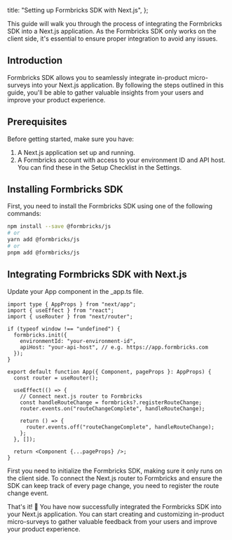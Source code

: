 
  title: "Setting up Formbricks SDK with Next.js",
};

This guide will walk you through the process of integrating the Formbricks SDK into a Next.js application. As the Formbricks SDK only works on the client side, it's essential to ensure proper integration to avoid any issues.

## Introduction

Formbricks SDK allows you to seamlessly integrate in-product micro-surveys into your Next.js application. By following the steps outlined in this guide, you'll be able to gather valuable insights from your users and improve your product experience.

## Prerequisites

Before getting started, make sure you have:

1. A Next.js application set up and running.
2. A Formbricks account with access to your environment ID and API host. You can find these in the Setup Checklist in the Settings.

## Installing Formbricks SDK

First, you need to install the Formbricks SDK using one of the following commands:

```bash
npm install --save @formbricks/js
# or
yarn add @formbricks/js
# or
pnpm add @formbricks/js
```

## Integrating Formbricks SDK with Next.js

Update your App component in the \_app.ts file.

```tsx
import type { AppProps } from "next/app";
import { useEffect } from "react";
import { useRouter } from "next/router";

if (typeof window !== "undefined") {
  formbricks.init({
    environmentId: "your-environment-id",
    apiHost: "your-api-host", // e.g. https://app.formbricks.com
  });
}

export default function App({ Component, pageProps }: AppProps) {
  const router = useRouter();

  useEffect(() => {
    // Connect next.js router to Formbricks
    const handleRouteChange = formbricks?.registerRouteChange;
    router.events.on("routeChangeComplete", handleRouteChange);

    return () => {
      router.events.off("routeChangeComplete", handleRouteChange);
    };
  }, []);

  return <Component {...pageProps} />;
}
```

First you need to initialize the Formbricks SDK, making sure it only runs on the client side. To connect the Next.js router to Formbricks and ensure the SDK can keep track of every page change, you need to register the route change event.

That's it! 🎉 You have now successfully integrated the Formbricks SDK into your Next.js application. You can start creating and customizing in-product micro-surveys to gather valuable feedback from your users and improve your product experience.

